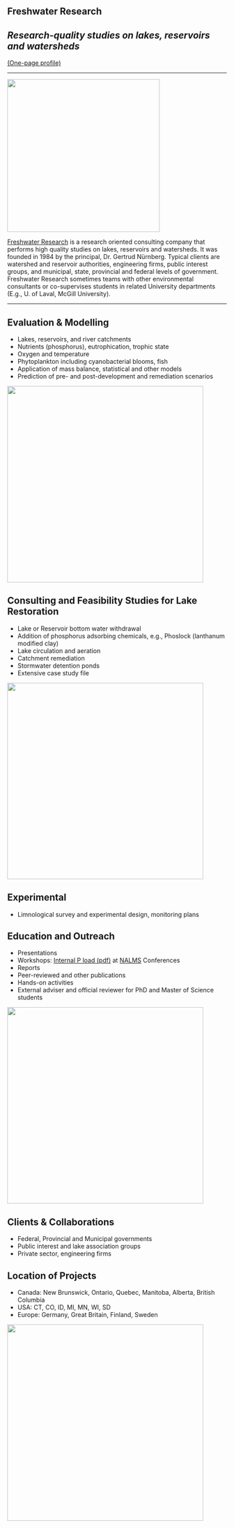 
:::{.banner}

# **Freshwater Research**
## *Research-quality studies on lakes, reservoirs and watersheds*

:::

:::{.center}
[(One-page profile)](/assets/FWR_Profile.pdf)
:::

---

![](/assets/fwrlogo.gif){width=350 fig-align=center}

[Freshwater Research](/about/) is a research oriented consulting company that performs high quality studies on lakes, reservoirs and watersheds. It was founded in 1984 by the principal, Dr. Gertrud Nürnberg. Typical clients are watershed and reservoir authorities, engineering firms, public interest groups, and municipal, state, provincial and federal levels of government. Freshwater Research sometimes teams with other environmental consultants or co-supervises students in related University departments (E.g., U. of Laval, McGill University).

---


## Evaluation & Modelling

- Lakes, reservoirs, and river catchments
- Nutrients (phosphorus), eutrophication, trophic state
- Oxygen and temperature
- Phytoplankton including cyanobacterial blooms, fish
- Application of mass balance, statistical and other models
- Prediction of pre- and post-development and remediation scenarios

![](/assets/secchi.jpg){width=450 fig-align=center}

## Consulting and Feasibility Studies for Lake Restoration

- Lake or Reservoir bottom water withdrawal
- Addition of phosphorus adsorbing chemicals, e.g., Phoslock (lanthanum modified clay)
- Lake circulation and aeration
- Catchment remediation
- Stormwater detention ponds
- Extensive case study file

![](/assets/cyanobacteria.jpg){width=450 fig-align=center}

## Experimental

- Limnological survey and experimental design, monitoring plans

## Education and Outreach

- Presentations
- Workshops: [Internal P load (pdf)]({{ site.baseurl }}/assets/Workshops.pdf) at [NALMS](http://www.nalms.org/) Conferences
- Reports
- Peer-reviewed and other publications
- Hands-on activities
- External adviser and official reviewer for PhD and Master of Science students

![](/assets/goose.jpg){width=450 fig-align=center}

## Clients & Collaborations

- Federal, Provincial and Municipal governments
- Public interest and lake association groups
- Private sector, engineering firms

## Location of Projects

- Canada: New Brunswick, Ontario, Quebec, Manitoba, Alberta, British Columbia
- USA: CT, CO, ID, MI, MN, WI, SD
- Europe: Germany, Great Britain, Finland, Sweden

![](assets/eutro.jpg){width=450 fig-align=center}
